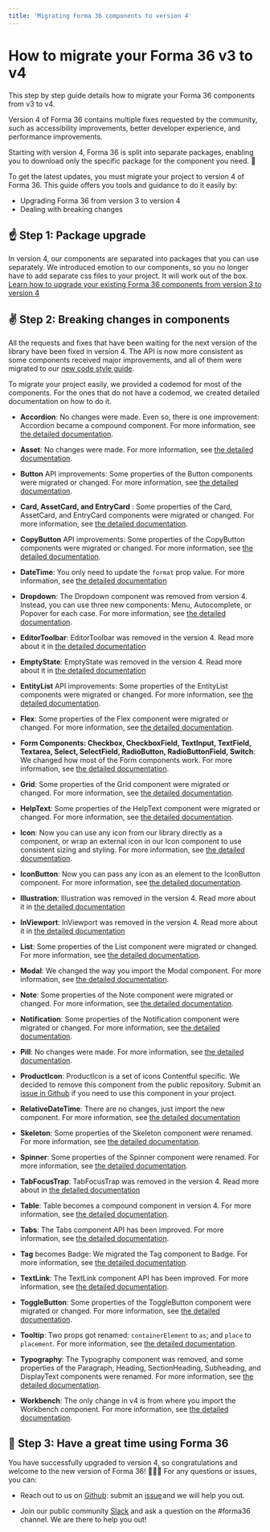 ```yaml
---
title: 'Migrating Forma 36 components to version 4'
---
```


# How to migrate your Forma 36 v3 to v4

This step by step guide details how to migrate your Forma 36 components from v3 to v4.

Version 4 of Forma 36 contains multiple fixes requested by the community, such as accessibility improvements, better developer experience, and performance improvements.

Starting with version 4, Forma 36 is split into separate packages, enabling you to download only the specific package for the component you need. 🙌

To get the latest updates, you must migrate your project to version 4 of Forma 36. This guide offers you tools and guidance to do it easily by:

- Upgrading Forma 36 from version 3 to version 4
- Dealing with breaking changes

## ☝️ Step 1: Package upgrade

In version 4, our components are separated into packages that you can use separately.
We introduced emotion to our components, so you no longer have to add separate css files to your project. It will work out of the box.
[Learn how to upgrade your existing Forma 36 components from version 3 to version 4](https://github.com/contentful/forma-36/blob/forma-v4/MIGRATION.md#How-to-migrate-your-packages-to-v4)

## ✌️ Step 2: Breaking changes in components

All the requests and fixes that have been waiting for the next version of the library have been fixed in version 4. The API is now more consistent as some components received major improvements, and all of them were migrated to our [new code style guide](https://github.com/contentful/forma-36/blob/forma-v4/docs/code-style-guide.md).

To migrate your project easily, we provided a codemod for most of the components. For the ones that do not have a codemod, we created detailed documentation on how to do it.

- **Accordion**: No changes were made. Even so, there is one improvement: Accordion became a compound component. For more information, see [the detailed documentation](https://github.com/contentful/forma-36/blob/forma-v4/MIGRATION.md#how-to-migrate-your-accordion-components).

- **Asset**: No changes were made. For more information, see [the detailed documentation](https://github.com/contentful/forma-36/blob/forma-v4/MIGRATION.md#how-to-migrate-your-asset-components).

- **Button** API improvements: Some properties of the Button components were migrated or changed. For more information, see [the detailed documentation](https://github.com/contentful/forma-36/blob/forma-v4/MIGRATION.md#how-to-migrate-your-button-components).

- **Card, AssetCard, and EntryCard** : Some properties of the Card, AssetCard, and EntryCard components were migrated or changed. For more information, see [the detailed documentation](https://github.com/contentful/forma-36/blob/forma-v4/MIGRATION.md#how-to-migrate-your-card-components).

- **CopyButton** API improvements: Some properties of the CopyButton components were migrated or changed. For more information, see [the detailed documentation](https://github.com/contentful/forma-36/blob/forma-v4/MIGRATION.md#how-to-migrate-your-copybutton-components).

- **DateTime**: You only need to update the `format` prop value. For more information, see [the detailed documentation](https://github.com/contentful/forma-36/blob/forma-v4/MIGRATION.md#how-to-migrate-your-datetime-components)

- **Dropdown**: The Dropdown component was removed from version 4. Instead, you can use three new components: Menu, Autocomplete, or Popover for each case. For more information, see [the detailed documentation](https://github.com/contentful/forma-36/blob/forma-v4/MIGRATION.md#how-to-migrate-your-grid-components).

- **EditorToolbar**: EditorToolbar was removed in the version 4. Read more about it in [the detailed documentation](https://v4-forma-36.netlify.app/deprecated-components/editor-toolbar)

- **EmptyState**: EmptyState was removed in the version 4. Read more about it in [the detailed documentation](https://v4-forma-36.netlify.app/deprecated-components/empty-state)

- **EntityList** API improvements: Some properties of the EntityList components were migrated or changed. For more information, see [the detailed documentation](https://github.com/contentful/forma-36/blob/forma-v4/MIGRATION.md#how-to-migrate-your-entitylist-components).

- **Flex**: Some properties of the Flex component were migrated or changed. For more information, see [the detailed documentation](https://github.com/contentful/forma-36/blob/forma-v4/MIGRATION.md#how-to-migrate-your-flex-components).

- **Form Components: Checkbox, CheckboxField, TextInput, TextField, Textarea, Select, SelectField, RadioButton, RadioButtonField, Switch**: We changed how most of the Form components work. For more information, see [the detailed documentation](https://github.com/contentful/forma-36/blob/forma-v4/MIGRATION.md#form-components).

- **Grid**: Some properties of the Grid component were migrated or changed. For more information, see [the detailed documentation](https://github.com/contentful/forma-36/blob/forma-v4/MIGRATION.md#how-to-migrate-your-grid-components).

- **HelpText**: Some properties of the HelpText component were migrated or changed. For more information, see [the detailed documentation](https://github.com/contentful/forma-36/blob/forma-v4/MIGRATION.md#how-to-migrate-your-helptext-components).

- **Icon**: Now you can use any icon from our library directly as a component, or wrap an external icon in our Icon component to use consistent sizing and styling. For more information, see [the detailed documentation](https://github.com/contentful/forma-36/blob/forma-v4/MIGRATION.md#how-to-migrate-your-icon-components).

- **IconButton**: Now you can pass any icon as an element to the IconButton component. For more information, see [the detailed documentation](https://github.com/contentful/forma-36/blob/forma-v4/MIGRATION.md#how-to-migrate-your-iconbutton-components).

- **Illustration**: Illustration was removed in the version 4. Read more about it in [the detailed documentation](https://v4-forma-36.netlify.app/deprecated-components/illustration/)

- **InViewport**: InViewport was removed in the version 4. Read more about it in [the detailed documentation](https://v4-forma-36.netlify.app/deprecated-components/in-viewport/)

- **List**: Some properties of the List component were migrated or changed. For more information, see [the detailed documentation](https://github.com/contentful/forma-36/blob/forma-v4/MIGRATION.md#how-to-migrate-your-list-components).

- **Modal**: We changed the way you import the Modal component. For more information, see [the detailed documentation](https://github.com/contentful/forma-36/blob/forma-v4/MIGRATION.md#how-to-migrate-your-modal-components).

- **Note**: Some properties of the Note component were migrated or changed. For more information, see [the detailed documentation](https://github.com/contentful/forma-36/blob/forma-v4/MIGRATION.md#how-to-migrate-your-note-components).

- **Notification**: Some properties of the Notification component were migrated or changed. For more information, see [the detailed documentation](https://github.com/contentful/forma-36/blob/forma-v4/MIGRATION.md#how-to-migrate-your-notification-components).

- **Pill**: No changes were made. For more information, see [the detailed documentation](https://github.com/contentful/forma-36/blob/forma-v4/MIGRATION.md#how-to-migrate-your-pill-components).

- **ProductIcon**: ProductIcon is a set of icons Contentful specific. We decided to remove this component from the public repository. Submit an [issue in Github](https://github.com/contentful/forma-36/issues) if you need to use this component in your project.

- **RelativeDateTime**: There are no changes, just import the new component. For more information, see [the detailed documentation](https://github.com/contentful/forma-36/blob/forma-v4/MIGRATION.md#how-to-migrate-your-relativedatetime-components)

- **Skeleton**: Some properties of the Skeleton component were renamed. For more information, see [the detailed documentation](https://github.com/contentful/forma-36/blob/forma-v4/MIGRATION.md#how-to-migrate-your-skeleton-components).

- **Spinner**: Some properties of the Spinner component were renamed. For more information, see [the detailed documentation](https://github.com/contentful/forma-36/blob/forma-v4/MIGRATION.md#how-to-migrate-your-spinner-components).

- **TabFocusTrap**: TabFocusTrap was removed in the version 4. Read more about in [the detailed documentation](https://v4-forma-36.netlify.app/deprecated-components/tab-focus-trap/#tabfocustrap)

- **Table**: Table becomes a compound component in version 4. For more information, see [the detailed documentation](https://github.com/contentful/forma-36/blob/forma-v4/MIGRATION.md#how-to-migrate-your-table-components).

- **Tabs**: The Tabs component API has been improved. For more information, see [the detailed documentation](https://github.com/contentful/forma-36/blob/forma-v4/MIGRATION.md#how-to-migrate-your-tabs-components).

- **Tag** becomes Badge: We migrated the Tag component to Badge. For more information, see [the detailed documentation](https://github.com/contentful/forma-36/blob/forma-v4/MIGRATION.md#how-to-migrate-your-tag-to-badge).

- **TextLink**: The TextLink component API has been improved. For more information, see [the detailed documentation](https://github.com/contentful/forma-36/blob/forma-v4/MIGRATION.md#how-to-migrate-your-textlink-components).

- **ToggleButton**: Some properties of the ToggleButton component were migrated or changed. For more information, see [the detailed documentation](https://github.com/contentful/forma-36/blob/forma-v4/MIGRATION.md#how-to-migrate-your-togglebutton-components).

- **Tooltip**: Two props got renamed: `containerElement` to `as`; and `place` to `placement`. For more information, see [the detailed documentation](https://github.com/contentful/forma-36/blob/forma-v4/MIGRATION.md#how-to-migrate-your-tooltip-components).

- **Typography**: The Typography component was removed, and some properties of the Paragraph, Heading, SectionHeading, Subheading, and DisplayText components were renamed. For more information, see [the detailed documentation](https://github.com/contentful/forma-36/blob/forma-v4/MIGRATION.md#how-to-migrate-your-typography-components).

- **Workbench**: The only change in v4 is from where you import the Workbench component. For more information, see [the detailed documentation](https://github.com/contentful/forma-36/blob/forma-v4/MIGRATION.md#workbench).

## 🤟 Step 3: Have a great time using Forma 36

You have successfully upgraded to version 4, so congratulations and welcome to the new version of Forma 36! 🎉🎉🎉
For any questions or issues, you can:

- Reach out to us on [Github](https://github.com/contentful/forma-36/issues): submit an [issue](https://github.com/contentful/forma-36/issues/new/choose) and we will help you out.

- Join our public community [Slack](https://join.slack.com/t/contentful-community/shared_invite/zt-f2u3vjyq-k2G7wu_ji4~Toywt955Ynw) and ask a question on the #forma36 channel. We are there to help you out!
